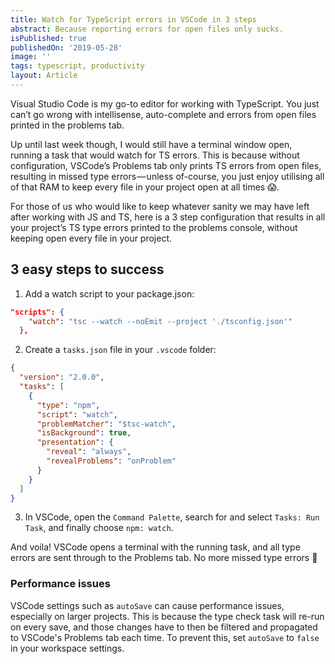 ```yaml
---
title: Watch for TypeScript errors in VSCode in 3 steps
abstract: Because reporting errors for open files only sucks.
isPublished: true
publishedOn: '2019-05-28'
image: ''
tags: typescript, productivity
layout: Article
---
```


Visual Studio Code is my go-to editor for working with TypeScript. You just
can’t go wrong with intellisense, auto-complete and errors from open files
printed in the problems tab.

Up until last week though, I would still have a terminal window open, running a
task that would watch for TS errors. This is because without configuration,
VSCode’s Problems tab only prints TS errors from open files, resulting in
missed type errors — unless of-course, you just enjoy utilising all of that RAM
to keep every file in your project open at all times 😱.

For those of us who would like to keep whatever sanity we may have left after
working with JS and TS, here is a 3 step configuration that results in all your
project’s TS type errors printed to the problems console, without keeping open
every file in your project.

## 3 easy steps to success

1. Add a watch script to your package.json:

```json:package.json
"scripts": {
    "watch": "tsc --watch --noEmit --project './tsconfig.json'"
  },
```

2. Create a `tasks.json` file in your `.vscode` folder:

```json:tasks.json
{
  "version": "2.0.0",
  "tasks": [
    {
      "type": "npm",
      "script": "watch",
      "problemMatcher": "$tsc-watch",
      "isBackground": true,
      "presentation": {
        "reveal": "always",
        "revealProblems": "onProblem"
      }
    }
  ]
}
```

3. In VSCode, open the `Command Palette`, search for and select `Tasks: Run
   Task`, and finally choose `npm: watch`.

And voila! VSCode opens a terminal with the running task, and all type errors
are sent through to the Problems tab. No more missed type errors 🙌

### Performance issues

VSCode settings such as `autoSave` can cause performance issues, especially on
larger projects. This is because the type check task will re-run on every save,
and those changes have to then be filtered and propagated to VSCode's Problems
tab each time. To prevent this, set `autoSave` to `false` in your workspace
settings.
